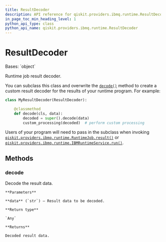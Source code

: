 ```yaml
---
title: ResultDecoder
description: API reference for qiskit.providers.ibmq.runtime.ResultDecoder
in_page_toc_min_heading_level: 1
python_api_type: class
python_api_name: qiskit.providers.ibmq.runtime.ResultDecoder
---
```


# ResultDecoder

<Class id="qiskit.providers.ibmq.runtime.ResultDecoder" github="https://github.com/qiskit/qiskit-ibmq-provider/tree/stable/0.19/qiskit/providers/ibmq/runtime/program/result_decoder.py" signature="ResultDecoder">
  Bases: `object`

  Runtime job result decoder.

  You can subclass this class and overwrite the [`decode()`](qiskit.providers.ibmq.runtime.ResultDecoder#decode "qiskit.providers.ibmq.runtime.ResultDecoder.decode") method to create a custom result decoder for the results of your runtime program. For example:

  ```python
  class MyResultDecoder(ResultDecoder):

      @classmethod
      def decode(cls, data):
          decoded = super().decode(data)
          custom_processing(decoded)  # perform custom processing
  ```

  Users of your program will need to pass in the subclass when invoking [`qiskit.providers.ibmq.runtime.RuntimeJob.result()`](qiskit.providers.ibmq.runtime.RuntimeJob#result "qiskit.providers.ibmq.runtime.RuntimeJob.result") or [`qiskit.providers.ibmq.runtime.IBMRuntimeService.run()`](qiskit.providers.ibmq.runtime.IBMRuntimeService#run "qiskit.providers.ibmq.runtime.IBMRuntimeService.run").

  ## Methods

  ### decode

  <Function id="qiskit.providers.ibmq.runtime.ResultDecoder.decode" name="decode" signature="classmethod ResultDecoder.decode(data)">
    Decode the result data.

    **Parameters**

    **data** (`str`) – Result data to be decoded.

    **Return type**

    `Any`

    **Returns**

    Decoded result data.
  </Function>
</Class>

